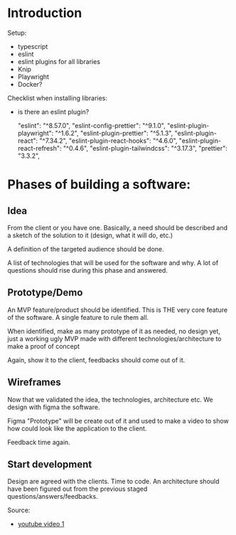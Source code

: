 # Introduction

Setup:

- typescript
- eslint
- eslint plugins for all libraries
- Knip
- Playwright
- Docker?

Checklist when installing libraries:
- is there an eslint plugin?

    "eslint": "^8.57.0",
    "eslint-config-prettier": "^9.1.0",
    "eslint-plugin-playwright": "^1.6.2",
    "eslint-plugin-prettier": "^5.1.3",
    "eslint-plugin-react": "^7.34.2",
    "eslint-plugin-react-hooks": "^4.6.0",
    "eslint-plugin-react-refresh": "^0.4.6",
    "eslint-plugin-tailwindcss": "^3.17.3",
    "prettier": "3.3.2",



# Phases of building a software:

## Idea
From the client or you have one. Basically, a need should be described and a sketch of the solution to it (design, what it will do, etc.)

A definition of the targeted audience should be done.

A list of technologies that will be used for the software and why.
A lot of questions should rise during this phase and answered.

## Prototype/Demo
An MVP feature/product should be identified. This is THE very core feature of the software. A single feature to rule them all.

When identified, make as many prototype of it as needed, no design yet, just a working ugly MVP made with different technologies/architecture to make a proof of concept

Again, show it to the client, feedbacks should come out of it.

## Wireframes
Now that we validated the idea, the technologies, architecture etc.
We design with figma the software.

Figma "Prototype" will be create out of it and used to make a video to show how could look like the application to the client.

Feedback time again.

## Start development
Design are agreed with the clients. Time to code. An architecture should have been figured out from the previous staged questions/answers/feedbacks.

Source:
- [youtube video 1](https://www.youtube.com/watch?v=Ir695e4p0VI)